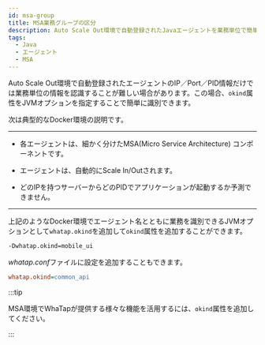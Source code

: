 ```yaml
---
id: msa-group
title: MSA業務グループの区分
description: Auto Scale Out環境で自動登録されたJavaエージェントを業務単位で簡単に識別できるように、okind JVMオプションを使用できます。特に、Docker環境でのエージェント管理に有用なこの設定は、エージェントの役割や所属するサービスグループを区分するのに有用です。
tags:
  - Java
  - エージェント
  - MSA
---
```


Auto Scale Out環境で自動登録されたエージェントのIP／Port／PID情報だけでは業務単位の情報を認識することが難しい場合があります。この場合、`okind`属性をJVMオプションを指定することで簡単に識別できます。

次は典型的なDocker環境の説明です。

---

- 各エージェントは、細かく分けたMSA(Micro Service Architecture) コンポーネントです。

- エージェントは、自動的にScale In/Outされます。

- どのIPを持つサーバーからどのPIDでアプリケーションが起動するか予測できません。

---

上記のようなDocker環境でエージェント名とともに業務を識別できるJVMオプションとして`whatap.okind`を追加して`okind`属性を追加することができます。

```bash title='JAVA_OPTS'
-Dwhatap.okind=mobile_ui
```

*whatap.conf*ファイルに設定を追加することもできます。

```ini title='whatap.conf'
whatap.okind=common_api
```

:::tip

MSA環境でWhaTapが提供する様々な機能を活用するには、`okind`属性を追加してください。

:::

